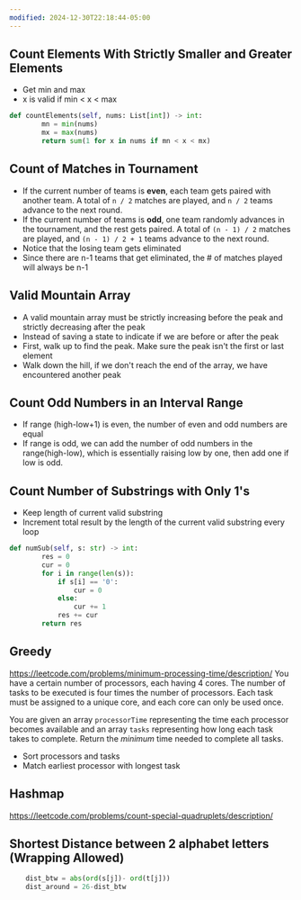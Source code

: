 ```yaml
---
modified: 2024-12-30T22:18:44-05:00
---
```

## Count Elements With Strictly Smaller and Greater Elements
- Get min and max
- x is valid if min < x < max
```python
def countElements(self, nums: List[int]) -> int:
        mn = min(nums)
        mx = max(nums)
        return sum(1 for x in nums if mn < x < mx)
```

## Count of Matches in Tournament 
- If the current number of teams is **even**, each team gets paired with another team. A total of `n / 2` matches are played, and `n / 2` teams advance to the next round.
- If the current number of teams is **odd**, one team randomly advances in the tournament, and the rest gets paired. A total of `(n - 1) / 2` matches are played, and `(n - 1) / 2 + 1` teams advance to the next round.
 - Notice that the losing team gets eliminated
 - Since there are n-1 teams that get eliminated, the # of matches played will always be n-1

## Valid Mountain Array
- A valid mountain array must be strictly increasing before the peak and strictly decreasing after the peak 
- Instead of saving a state to indicate if we are before or after the peak
- First, walk up to find the peak. Make sure the peak isn't the first or last element
- Walk down the hill, if we don't reach the end of the array, we have encountered another peak

## Count Odd Numbers in an Interval Range
- If range (high-low+1) is even, the number of even and odd numbers are equal
- If range is odd, we can add the number of odd numbers in the range(high-low), which is essentially raising low by one, then add one if low is odd.


## Count Number of Substrings with Only 1's
- Keep length of current valid substring
- Increment total result by the length of the current valid substring every loop
```python
def numSub(self, s: str) -> int:
        res = 0
        cur = 0
        for i in range(len(s)):
            if s[i] == '0':
                cur = 0
            else:
                cur += 1
            res += cur
        return res       
```


## Greedy
https://leetcode.com/problems/minimum-processing-time/description/
You have a certain number of processors, each having 4 cores. The number of tasks to be executed is four times the number of processors. Each task must be assigned to a unique core, and each core can only be used once.

You are given an array `processorTime` representing the time each processor becomes available and an array `tasks` representing how long each task takes to complete. Return the _minimum_ time needed to complete all tasks.
- Sort processors and tasks
- Match earliest processor with longest task

## Hashmap
https://leetcode.com/problems/count-special-quadruplets/description/


## Shortest Distance between 2 alphabet letters (Wrapping Allowed)
```python
    dist_btw = abs(ord(s[j])- ord(t[j]))
    dist_around = 26-dist_btw
```

